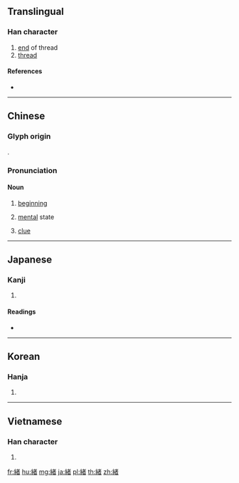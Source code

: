 {{character info/new}}
{{also|緖|绪}}
==Translingual==

===Han character===
{{Han char|rn=120|rad=糸|as=08|sn=14|four=24960|canj=VFJKA|ids=⿰糹者}}

# [[end]] of thread
# [[thread]]

====References====
* {{Han ref|kx=0929.291|dkj=27632|dj=1367.220|hdz=53408.140|uh=7DD2|ud=32210|bh=BAFC|bd=47868}}

----

==Chinese==
{{zh-forms|s=绪|t2=緖}}

===Glyph origin===
{{Han etym}}
{{Han compound|alt1=糹|糸|者|c1=s|c2=p|ls=psc}}.

===Pronunciation===
{{zh-pron
|m=xù
|c=seoi5
|h=pfs=
|md=
|mn=
|w=
|mc=y
|oc=y
|cat=n
}}

====Noun====
{{zh-noun}}

# [[beginning]]
#: {{zh-usex|緒言|preface}}
#: {{zh-usex|緒論|introduction}}
# [[mental]] state
#: {{zh-usex|情緒|mood}}
# [[clue]]
#: {{zh-usex|端緒|thread}}

----

==Japanese==

===Kanji===
{{ja-kanji|grade=c|rs=糸08}}

# {{defn|lang=ja|sort=糸08}}

====Readings====
* {{ja-readings|goon=[[じょ]] (jo) {{non-joyo-reading}}|kanon=[[しょ]] (sho)|kanyoon=[[ちょ]] (cho)|kun=[[お]] (o), [[いとぐち]] (itoguchi)}}

----

==Korean==

===Hanja===
{{ko-hanja|hangeul=서|eumhun=|rv=seo|mr=sŏ|y=se}}

# {{defn|lang=ko|sort=糸08}}

----

==Vietnamese==

===Han character===
{{vi-hantu|[[tự]]|rs=糸08}}

# {{defn|lang=vi|sort=糸08}}

[[fr:緒]]
[[hu:緒]]
[[mg:緒]]
[[ja:緒]]
[[pl:緒]]
[[th:緒]]
[[zh:緒]]